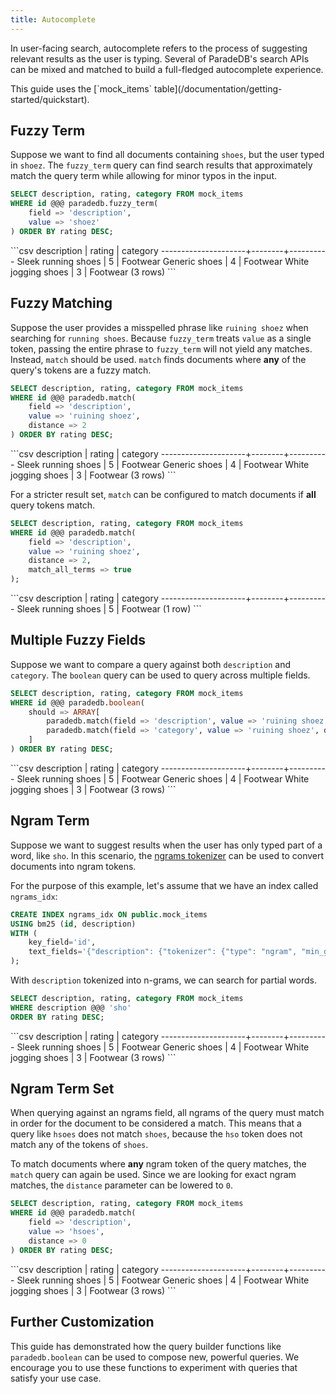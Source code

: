 ```yaml
---
title: Autocomplete
---
```


In user-facing search, autocomplete refers to the process of suggesting relevant results as the user is typing.
Several of ParadeDB's search APIs can be mixed and matched to build a full-fledged autocomplete experience.

<Note>
  This guide uses the [`mock_items` table](/documentation/getting-started/quickstart).
</Note>

## Fuzzy Term

Suppose we want to find all documents containing `shoes`, but the user typed in `shoez`. The `fuzzy_term` query can find search results that approximately match the query term while allowing for minor typos in the input.

```sql
SELECT description, rating, category FROM mock_items
WHERE id @@@ paradedb.fuzzy_term(
    field => 'description',
    value => 'shoez'
) ORDER BY rating DESC;
```

<Accordion title="Expected Response">
```csv
     description     | rating | category
---------------------+--------+----------
 Sleek running shoes |      5 | Footwear
 Generic shoes       |      4 | Footwear
 White jogging shoes |      3 | Footwear
(3 rows)
```
</Accordion>

## Fuzzy Matching

Suppose the user provides a misspelled phrase like `ruining shoez` when searching for `running shoes`. Because `fuzzy_term` treats `value` as a single token,
passing the entire phrase to `fuzzy_term` will not yield any matches. Instead, `match` should be used. `match` finds documents where
**any** of the query's tokens are a fuzzy match.

```sql
SELECT description, rating, category FROM mock_items
WHERE id @@@ paradedb.match(
    field => 'description',
    value => 'ruining shoez',
    distance => 2
) ORDER BY rating DESC;
```

<Accordion title="Expected Response">
```csv
     description     | rating | category
---------------------+--------+----------
 Sleek running shoes |      5 | Footwear
 Generic shoes       |      4 | Footwear
 White jogging shoes |      3 | Footwear
(3 rows)
```
</Accordion>

For a stricter result set, `match` can be configured to match documents if **all** query tokens match.

```sql
SELECT description, rating, category FROM mock_items
WHERE id @@@ paradedb.match(
    field => 'description',
    value => 'ruining shoez',
    distance => 2,
    match_all_terms => true
);
```

<Accordion title="Expected Response">
```csv
     description     | rating | category
---------------------+--------+----------
 Sleek running shoes |      5 | Footwear
(1 row)
```
</Accordion>

## Multiple Fuzzy Fields

Suppose we want to compare a query against both `description` and `category`. The `boolean` query can be used to query across multiple fields.

```sql
SELECT description, rating, category FROM mock_items
WHERE id @@@ paradedb.boolean(
    should => ARRAY[
        paradedb.match(field => 'description', value => 'ruining shoez', distance => 2),
        paradedb.match(field => 'category', value => 'ruining shoez', distance => 2)
    ]
) ORDER BY rating DESC;
```

<Accordion title="Expected Response">
```csv
     description     | rating | category
---------------------+--------+----------
 Sleek running shoes |      5 | Footwear
 Generic shoes       |      4 | Footwear
 White jogging shoes |      3 | Footwear
(3 rows)
```
</Accordion>

## Ngram Term

Suppose we want to suggest results when the user has only typed part of a word, like `sho`. In this scenario,
the [ngrams tokenizer](/documentation/indexing/create_index#ngrams) can be used to convert documents into ngram tokens.

For the purpose of this example, let's assume that we have an index called `ngrams_idx`:

```sql
CREATE INDEX ngrams_idx ON public.mock_items
USING bm25 (id, description)
WITH (
    key_field='id',
    text_fields='{"description": {"tokenizer": {"type": "ngram", "min_gram": 3, "max_gram": 3, "prefix_only": false}}}'
);
```

With `description` tokenized into n-grams, we can search for partial words.

```sql
SELECT description, rating, category FROM mock_items
WHERE description @@@ 'sho'
ORDER BY rating DESC;
```

<Accordion title="Expected Response">
```csv
     description     | rating | category
---------------------+--------+----------
 Sleek running shoes |      5 | Footwear
 Generic shoes       |      4 | Footwear
 White jogging shoes |      3 | Footwear
(3 rows)
```
</Accordion>

## Ngram Term Set

When querying against an ngrams field, all ngrams of the query must match in order for the document to be considered a match.
This means that a query like `hsoes` does not match `shoes`, because the `hso` token does not match any of the tokens of `shoes`.

To match documents where **any** ngram token of the query matches, the `match` query can again be used. Since we are looking for
exact ngram matches, the `distance` parameter can be lowered to `0`.

```sql
SELECT description, rating, category FROM mock_items
WHERE id @@@ paradedb.match(
    field => 'description',
    value => 'hsoes',
    distance => 0
) ORDER BY rating DESC;
```

<Accordion title="Expected Response">
```csv
     description     | rating | category
---------------------+--------+----------
 Sleek running shoes |      5 | Footwear
 Generic shoes       |      4 | Footwear
 White jogging shoes |      3 | Footwear
(3 rows)
```
</Accordion>

## Further Customization

This guide has demonstrated how the query builder functions like `paradedb.boolean` can be used to compose new, powerful queries.
We encourage you to use these functions to experiment with queries that satisfy your use case.
